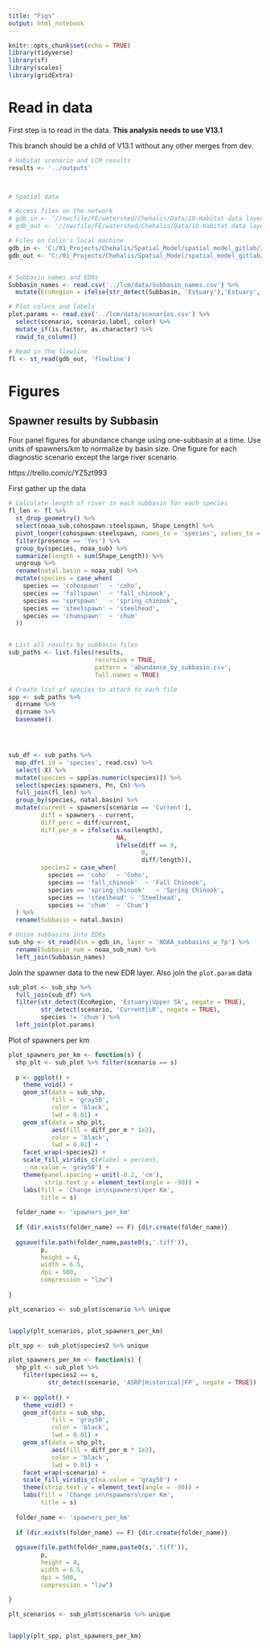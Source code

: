 ```yaml
---
title: "Figs"
output: html_notebook
---
```


```r
knitr::opts_chunk$set(echo = TRUE)
library(tidyverse)
library(sf)
library(scales)
library(gridExtra)
```

# Read in data

First step is to read in the data. **This analysis needs to use V13.1** 

This branch should be a child of V13.1 without any other merges from dev. 

```r


# Habitat scenario and LCM results
results <- '../outputs'



# Spatial data

# Access files on the network
# gdb_in <- '//nwcfile/FE/watershed/Chehalis/Data/10-Habitat data layers/SpatialModel_Archive/20200512/Inputs.gdb'
# gdb_out <- '//nwcfile/FE/watershed/Chehalis/Data/10-Habitat data layers/SpatialModel_Archive/20200512/Outputs.gdb'

# Files on Colin's local machine
gdb_in <- 'C:/01_Projects/Chehalis/Spatial_Model/spatial_model_gitlab/Inputs.gdb'
gdb_out <- 'C:/01_Projects/Chehalis/Spatial_Model/spatial_model_gitlab/Outputs.gdb'


# Subbasin names and EDRs
Subbasin_names <- read.csv('../lcm/data/Subbasin_names.csv') %>%
  mutate(EcoRegion = ifelse(str_detect(Subbasin, 'Estuary'),'Estuary', as.character(EcoRegion)))

# Plot colors and labels
plot.params <- read.csv('../lcm/data/scenarios.csv') %>% 
  select(scenario, scenario.label, color) %>%
  mutate_if(is.factor, as.character) %>%
  rowid_to_column()

# Read in the flowline
fl <- st_read(gdb_out, 'flowline')


```


# Figures


## Spawner results by Subbasin
Four panel figures for abundance change using one-subbasin at a time. Use units of spawners/km to normalize by basin size. One figure for each diagnostic scenario except the large river scenario.

https://trello.com/c/YZ5zt993



First gather up the data
```r
# Calculate length of river in each subbasin for each species
fl_len <- fl %>%
  st_drop_geometry() %>%
  select(noaa_sub,cohospawn:steelspawn, Shape_Length) %>%
  pivot_longer(cohospawn:steelspawn, names_to = 'species', values_to = 'presence') %>%
  filter(presence == 'Yes') %>%
  group_by(species, noaa_sub) %>%
  summarize(length = sum(Shape_Length)) %>%
  ungroup %>%
  rename(natal.basin = noaa_sub) %>%
  mutate(species = case_when(
    species == 'cohospawn'  ~ 'coho',
    species == 'fallspawn'  ~ 'fall_chinook',
    species == 'sprspawn'   ~ 'spring_chinook',
    species == 'steelspawn' ~ 'steelhead',
    species == 'chumspawn'  ~ 'chum'
  ))


# List all results by subbasin files
sub_paths <- list.files(results,
                        recursive = TRUE,
                        pattern = 'abundance_by_subbasin.csv',
                        full.names = TRUE)

# Create list of species to attach to each file
spp <- sub_paths %>%
  dirname %>%
  dirname %>%
  basename()




sub_df <- sub_paths %>%
  map_dfr(.id = 'species', read.csv) %>%
  select(-X) %>%
  mutate(species = spp[as.numeric(species)]) %>%
  select(species:spawners, Pn, Cn) %>%
  full_join(fl_len) %>%
  group_by(species, natal.basin) %>%
  mutate(current = spawners[scenario == 'Current'],
         diff = spawners - current,
         diff_perc = diff/current,
         diff_per_m = ifelse(is.na(length), 
                              NA,
                              ifelse(diff == 0, 
                                     0,
                                     diff/length)),
         species2 = case_when(
           species == 'coho'  ~ 'Coho',
           species == 'fall_chinook'  ~ 'Fall Chinook',
           species == 'spring_chinook'   ~ 'Spring Chinook',
           species == 'steelhead' ~ 'Steelhead',
           species == 'chum'  ~ 'Chum')
  ) %>%
  rename(Subbasin = natal.basin)

```



```r
# Union subbasins into EDRs
sub_shp <- st_read(dsn = gdb_in, layer = 'NOAA_subbasins_w_fp') %>%
  rename(Subbasin_num = noaa_sub_num) %>%
  left_join(Subbasin_names)

```

Join the spawner data to the new EDR layer. Also join the `plot.param` data

```r
sub_plot <- sub_shp %>%
  full_join(sub_df) %>%
  filter(str_detect(EcoRegion, 'Estuary|Upper Sk', negate = TRUE),
         str_detect(scenario, 'Current|LR', negate = TRUE),
         species != 'chum') %>%
  left_join(plot.params)
```


Plot of spawners per km
```r

plot_spawners_per_km <- function(s) {
  shp_plt <- sub_plot %>% filter(scenario == s)
  
  p <- ggplot() +
    theme_void() +
    geom_sf(data = sub_shp,
            fill = 'gray50',
            color = 'black',
            lwd = 0.01) +
    geom_sf(data = shp_plt, 
            aes(fill = diff_per_m * 1e3),
            color = 'black',
            lwd = 0.01) +
    facet_wrap(~species2) +
    scale_fill_viridis_c(#label = percent, 
      na.value = 'gray50') +
    theme(panel.spacing = unit(-0.2, 'cm'),
          strip.text.y = element_text(angle = -90)) +
    labs(fill = 'Change in\nspawners\nper Km',
         title = s)
  
  folder_name <- 'spawners_per_km'
  
  if (dir.exists(folder_name) == F) {dir.create(folder_name)}
  
  ggsave(file.path(folder_name,paste0(s,'.tiff')), 
         p,
         height = 4,
         width = 6.5,
         dpi = 500,
         compression = "lzw")
  
}

plt_scenarios <- sub_plot$scenario %>% unique


lapply(plt_scenarios, plot_spawners_per_km)
```


```r
plt_spp <- sub_plot$species2 %>% unique

plot_spawners_per_km <- function(s) {
  shp_plt <- sub_plot %>% 
    filter(species2 == s,
           str_detect(scenario, 'ASRP|Historical|FP', negate = TRUE))
  
  p <- ggplot() +
    theme_void() +
    geom_sf(data = sub_shp,
            fill = 'gray50',
            color = 'black',
            lwd = 0.01) +
    geom_sf(data = shp_plt, 
            aes(fill = diff_per_m * 1e3),
            color = 'black',
            lwd = 0.01) +
    facet_wrap(~scenario) +
    scale_fill_viridis_c(na.value = 'gray50') +
    theme(strip.text.y = element_text(angle = -90)) +
    labs(fill = 'Change in\nspawners\nper Km',
         title = s)
  
  folder_name <- 'spawners_per_km'
  
  if (dir.exists(folder_name) == F) {dir.create(folder_name)}
  
  ggsave(file.path(folder_name,paste0(s,'.tiff')), 
         p,
         height = 4,
         width = 6.5,
         dpi = 500,
         compression = "lzw")
  
}

plt_scenarios <- sub_plot$scenario %>% unique


lapply(plt_spp, plot_spawners_per_km)

```

